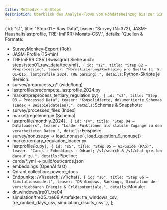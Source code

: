 ```yaml
---
title: Methodik – 6-Steps
description: Überblick des Analyse-Flows vom Rohdateneinzug bis zur Simulation und RAG-Indexierung.
---
```



  {
    id: "s1",
    title: "Step 01 – Raw Data",
    teaser: "Survey (N=372), JASM-Haushaltslastprofile, TRE-(mFRR) Monats-CSV.",
    details: `Quellen & Formate:
- SurveyMonkey-Export (Roh)
- JASM-Profile (15-min)
- TRE/mFRR CSV (Swissgrid)
Siehe auch: steps/step01_raw_data/toc.yml`
  },
  {
    id: "s2",
    title: "Step 02 – Preprocessing",
    teaser: "Normalisierung/Reshaping pro Quelle (z. B. Q1–Q15, lastprofile 2024, TRE parsing).",
    details: `Python-Skripte je Bereich:
- survey/preprocess_q*  (wide/long)
- lastprofile/precompute_lastprofile_2024.py
- market/preprocess_tertiary_regulation.py`
  },
  {
    id: "s3",
    title: "Step 03 – Processed Data",
    teaser: "Konsolidierte, dokumentierte Schemas (Index + Beispieldateien).",
    details: `Schemas & Snapshots:
- survey/processed_files (Index)
- market/regelenergie (Schema)
- lastprofile/monthly_2024`
  },
  {
    id: "s4",
    title: "Step 04 – Dataloaders",
    teaser: "Loader‐Funktionen als stabile Zugänge zu den verarbeiteten Daten.",
    details: `Beispiele:
- survey/nonuse.py → load_nonuse(), load_question_9_nonuse()
- market/tertiary_regulation_loader.py
- lastprofile/io.py`
  },
  {
    id: "s5",
    title: "Step 05 – AI-Guide (RAG)",
    teaser: "Cards → Embeddings → Qdrant; /v1/search & /v1/chat greifen darauf zu.",
    details: `Pipeline:
- cards/*.yml → build/out/cards.jsonl
- embeddings (OpenAI fast)
- Qdrant collection: powere_docs
- Endpunkte: /v1/search, /v1/chat`
  },
  {
    id: "s6",
    title: "Step 06 – Simulationsmodell",
    teaser: "DR-Windows, Rankings, Simulation der verschiebbaren Energie & Erlöspotentiale.",
    details: `Module:
- dr_windows/tre01..tre04
- simulation/tre05..tre06
Artefakte: tre_windows_csv, tre_ranked_days_csv, simulation_results_csv`
  },
];

<StepFlow client:load steps={steps} />
<ChatWidget client:load apiBase="https://api.powere.ch" />